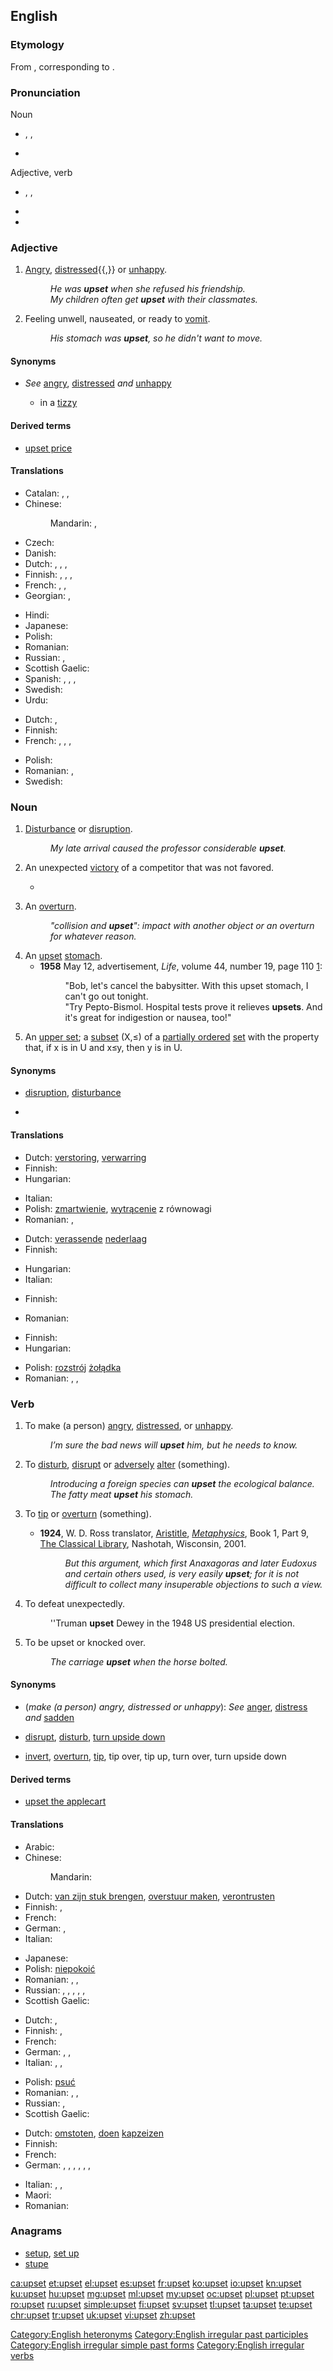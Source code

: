 ==English==

===Etymology===
From {{etyl|enm|en}}, corresponding to {{compound|up|set|lang=en}}.

===Pronunciation===
; Noun
* {{enPR|ŭpʹsĕt}}, {{IPA|/ˈʌpsɛt/}}, {{X-SAMPA|/"VpsEt/}}
* {{audio|en-us-upset-noun.ogg|Audio (US), noun}}
; Adjective, verb
* {{enPR|ŭpsĕtʹ}}, {{IPA|/ʌpˈsɛt/}}, {{X-SAMPA|/Vp"sEt/}}
* {{audio|en-us-upset-verb-adj.ogg|Audio (US), verb/adjective}}
* {{rhymes|ɛt}}

===Adjective===
{{en-adj}}

# {{context|of a person|lang=en}} [[angry|Angry]], [[distressed]]{{,}} or [[unhappy]].
#: ''He was '''upset''' when she refused his friendship.''
#: ''My children often get '''upset''' with their classmates.''
# {{context|of a [[stomach]] or gastrointestinal tract, referred to as '''stomach'''|lang=en}} Feeling unwell, nauseated, or ready to [[vomit]].
#: ''His stomach was '''upset''', so he didn't want to move.''

====Synonyms====
* {{sense|angry|distressed|unhappy}} ''See'' [[angry]], [[distressed]] ''and'' [[unhappy]]
** in a [[tizzy]]

====Derived terms====
* [[upset price]]

====Translations====
{{trans-top|angry, distressed, unhappy}}
* Catalan: {{t-|ca|molest}}, {{t-|ca|trasbalsat}}, {{t-|ca|disgustat}}
* Chinese: 
*: Mandarin: {{t|cmn|懊惱|sc=Hani}}, {{t|cmn|懊恼|tr=àonǎo|sc=Hani}}
* Czech: {{t-|cs|rozrušený}}
* Danish: {{t-|da|oprørt}}
* Dutch: {{t+|nl|ontdaan}}, {{t+|nl|geschokt}}, {{t-|nl|van streek}}, {{t+|nl|overstuur}}
* Finnish: {{t-|fi|poissa tolaltaan}}, {{t-|fi|pahoillaan}}, {{t-|fi|järkyttynyt}}, {{t-|fi|tuohtunut}}
* French: {{t+|fr|fâché}} {{qualifier|angry}}, {{t+|fr|bouleversé}} {{qualifier|distressed}}, {{t+|fr|contrarié}} {{qualifier|unhappy}}
* Georgian: {{t-|ka|განაწყენებული|tr=ganacqenebuli|sc=Geor}}, {{t-|ka|გაბრაზებული|tr=gabrazebuli|sc=Geor}}
{{trans-mid}}
* Hindi: {{t-|hi|परेशान|tr=pareśān|sc=Deva}}
* Japanese: {{t-|ja|くよくよ|tr=kuyokuyo|sc=Jpan}}
* Polish: {{t-|pl|zaniepokojony|m}}
* Romanian: {{t+|ro|supărat}}
* Russian: {{t+|ru|расстроенный|tr=rasstrójennyj|sc=Cyrl}}, {{t+|ru|огорчённый|tr=ogorčónnyj|sc=Cyrl}}
* Scottish Gaelic: {{t-|gd|tro-chèile}}
* Spanish: {{t-|es|trastornado}}, {{t-|es|perturbado}}, {{t+|es|enfadado}}, {{t+|es|molesto}}
* Swedish: {{t+|sv|upprörd}}
* Urdu: {{t-|ur|پریشان|tr=pareśān|sc=ur-Arab}}
{{trans-bottom}}

{{trans-top|of a stomach}}
* Dutch: {{t+|nl|overstuur|f}}, {{t-|nl|van streek}}
* Finnish: {{t+|fi|sekaisin}}
* French: {{t+|fr|dérangé}}, {{t+|fr|perturbé}}, {{t+|fr|bouleversé}}, {{t+|fr|remué}}
{{trans-mid}}
* Polish: {{t-|pl|rozstrojony|m}}
* Romanian: {{t-|ro|deranjat}}, {{t-|ro|grețos}}
* Swedish: {{t+|sv|orolig}}
{{trans-bottom}}

===Noun===
{{wikipedia|upset|upset (unexpected victory)}}
{{en-noun|~}}

# {{context|uncountable|lang=en}} [[disturbance|Disturbance]] or [[disruption]].
#: ''My late arrival caused the professor considerable '''upset'''.''
# {{context|countable|sports|lang=en}} An unexpected [[victory]] of a competitor that was not favored.
#* {{quote-news
|year=2011
|date=January 8
|author=Paul Fletcher
|title=Stevenage 3 - 1 Newcastle
|work=BBC
|url=http://news.bbc.co.uk/sport2/hi/football/fa_cup/9341905.stm
|page=
|passage=But it is probably the biggest '''upset''' for the away side since Ronnie Radford smashed a famous goal as Hereford defeated Newcastle 2-1 in 1972.}}
# {{context|automobile insurance|lang=en}} An [[overturn]].
#: ''"collision and '''upset'''": impact with another object or an overturn for whatever reason.''
# An [[#Adjective|upset]] [[stomach]].
#* '''1958''' May 12, advertisement, ''Life'', volume 44, number 19, page 110&nbsp;[http://books.google.com/books?id=vFMEAAAAMBAJ&pg=PA110&dq=pepto]:
#*: "Bob, let's cancel the babysitter. With this upset stomach, I can't go out tonight.
#*: "Try Pepto-Bismol. Hospital tests prove it relieves '''upsets'''. And it's great for indigestion or nausea, too!"
# {{context|mathematics|lang=en}} An [[upper set]]; a [[subset]] (X,≤) of a [[partially ordered]] [[set]] with the property that, if x is in U and x≤y, then y is in U.

====Synonyms====
* {{sense|disturbance|disruption}} [[disruption]], [[disturbance]]
* {{sense|unexpected victory of a competitor}}

====Translations====
{{trans-top|disturbance, disruption}}
* Dutch: [[verstoring]], [[verwarring]]
* Finnish: {{t+|fi|häiriö}}
* Hungarian: {{t+|hu|zavar}}
{{trans-mid}}
* Italian: {{t+|it|turbamento|m}}
* Polish: [[zmartwienie]], [[wytrącenie]] z równowagi
* Romanian: {{t-|ro|supărare|f}}, {{t-|ro|deranjare|f}}
{{trans-bottom}}

{{trans-top|sports: unexpected victory of a competitor}}
* Dutch: [[verassend]]e [[nederlaag]]
* Finnish: {{t+|fi|yllätysvoitto}}
{{trans-mid}}
* Hungarian: {{t-|hu|meglepetésgyőzelem}}
* Italian: {{t+|it|sorpresa|f}}
{{trans-bottom}}

{{trans-top|automobile insurance term}}
* Finnish: {{t-|fi|kaatuminen}}
{{trans-mid}}
* Romanian: {{t-|ro|capotare|f}}
{{trans-bottom}}

{{trans-top|upset stomach}}
* Finnish: {{t-|fi|vatsavaiva}}
* Hungarian: {{t+|hu|gyomorrontás}}
{{trans-mid}}
* Polish: [[rozstrój]] [[żołądka]]
* Romanian: {{t-|ro|deranjare|f}}, {{t+|ro|greață|f}}, {{t+|ro|discomfort|n}}
{{trans-bottom}}

===Verb===
{{en-verb|upsets|upsetting|upset|upset}}

# {{context|transitive|lang=en}} To make (a person) [[angry]], [[distressed]], or [[unhappy]].
#: ''I’m sure the bad news will '''upset''' him, but he needs to know.''
# {{context|transitive|lang=en}} To [[disturb]], [[disrupt]] or [[adversely]] [[alter]] (something).
#: ''Introducing a foreign species can '''upset''' the ecological balance.''
#: ''The fatty meat '''upset''' his stomach.''
# {{context|transitive|lang=en}} To [[tip]] or [[overturn]] (something).
#* '''1924''', W. D. Ross translator, [[w:Aristotle|Aristitle]], ''[[w:Metaphysics|Metaphysics]]'', Book 1, Part 9, [http://www.classicallibrary.org/aristotle/metaphysics/ The Classical Library], Nashotah, Wisconsin, 2001.
#*: ''But this argument, which first Anaxagoras and later Eudoxus and certain others used, is very easily '''upset'''; for it is not difficult to collect many insuperable objections to such a view.''
# {{context|transitive|lang=en}} To defeat unexpectedly.
#: ''Truman '''upset''' Dewey in the 1948 US presidential election.
# {{context|intransitive|lang=en}} To be upset or knocked over.
#: ''The carriage '''upset''' when the horse bolted.''

====Synonyms====
* (''make (a person) angry, distressed or unhappy''): ''See'' [[anger]], [[distress]] ''and'' [[sadden]]
* {{sense|disturb|disrupt|adversely alter}} [[disrupt]], [[disturb]], [[turn upside down]]
* {{sense|tip|overturn}} [[invert]], [[overturn]], [[tip]], tip over, tip up, turn over, turn upside down

====Derived terms====
* [[upset the applecart]]

====Translations====
{{trans-top|make (a person) angry, distressed or unhappy}}
* Arabic: {{t-|ar|أغضب|tr='aghDaba}}
* Chinese:
*: Mandarin: {{t|cmn|刺激|tr=cìjī|sc=Hani}}
* Dutch: [[van zijn stuk brengen]], [[overstuur maken]], [[verontrusten]]
* Finnish: {{t-|fi|hermostuttaa}}, {{t-|fi|saada pois tolaltaan}}
* French: {{t+|fr|énerver}}
* German: {{t+|de|ärgern}}, {{t+|de|aufregen}}
* Italian: {{t-|it|innervosire}}
{{trans-mid}}
* Japanese: {{t-|ja|引っ繰り返す|tr=hikkuri-kaesu}}
* Polish: [[niepokoić]]
* Romanian: {{t-|ro|tulbura}},  {{t-|ro|supăra}},  {{t+|ro|necăji}}
* Russian: {{qualifier|imperfective}} {{t+|ru|огорчать|tr=ogorčát'}},  {{qualifier|perfective}} {{t+|ru|огорчить|tr=ogorčít'}},  {{qualifier|imperfective}} {{t+|ru|сердить|tr=serdít'}},  {{qualifier|perfective}} {{t+|ru|рассердить|tr=rasserdít'}},  {{qualifier|imperfective}} {{t+|ru|расстраивать|tr=rasstráivat'}},  {{qualifier|perfective}} {{t+|ru|расстроить|tr=rasstróit'}}
* Scottish Gaelic: {{t-|gd|buair}}
{{trans-bottom}}

{{trans-top|disturb, disrupt, unfavorably alter}}
* Dutch: {{t+|nl|verstoren}}, {{t+|nl|verwarren}}
* Finnish: {{t+|fi|sekoittaa}}, {{t-|fi|järkyttää}}
* French: {{t+|fr|bouleverser}}
* German: {{t-|de|umstoßen}},  {{t+|de|stürzen}},  {{t+|de|umwerfen}}
* Italian: {{t-|it|sconvolgere}},  {{t-|it|angosciare}},  {{t+|it|turbare}}
{{trans-mid}}
* Polish: [[psuć]]
* Romanian: {{t+|ro|deranja}}, {{t-|ro|perturba}}, {{t-|ro|da peste cap}}
* Russian: {{qualifier|imperfective}} {{t+|ru|расстраивать|tr=rasstráivat'}},  {{qualifier|perfective}} {{t+|ru|расстроить|tr=rasstróit'}}
* Scottish Gaelic: {{t-|gd|buair}}
{{trans-bottom}}

{{trans-top|tip, overturn}}
* Dutch: [[omstoten]], [[doen]] [[kapzeizen]]
* Finnish: {{t+|fi|kaataa}}
* French: {{t+|fr|renverser}}
* German: {{t+|de|umwerfen}}, {{t+|de|umkippen}}, {{t-|de|umschlagen}}, {{t+|de|kentern}}, {{t+|de|umdrehen}}, {{t+|de|umkehren}} {{qualifier|transitiv}}, {{t-|de|auf den Kopf stellen}} {{qualifier|figurative|idiomatic}}
{{trans-mid}}
* Italian: {{t+|it|capovolgere}},  {{t-|it|ribaltare}},  {{t+|it|rovesciare}}
* Maori: {{t|mi|porohuri}}
* Romanian: {{t-|ro|răsturna}}
{{trans-bottom}}

===Anagrams===
* [[setup#English|setup]], [[set up#English|set up]]
* [[stupe#English|stupe]]

[[Category:English heteronyms]]
[[Category:English irregular past participles]]
[[Category:English irregular simple past forms]]
[[Category:English irregular verbs]]

[[ca:upset]]
[[et:upset]]
[[el:upset]]
[[es:upset]]
[[fr:upset]]
[[ko:upset]]
[[io:upset]]
[[kn:upset]]
[[ku:upset]]
[[hu:upset]]
[[mg:upset]]
[[ml:upset]]
[[my:upset]]
[[oc:upset]]
[[pl:upset]]
[[pt:upset]]
[[ro:upset]]
[[ru:upset]]
[[simple:upset]]
[[fi:upset]]
[[sv:upset]]
[[tl:upset]]
[[ta:upset]]
[[te:upset]]
[[chr:upset]]
[[tr:upset]]
[[uk:upset]]
[[vi:upset]]
[[zh:upset]]